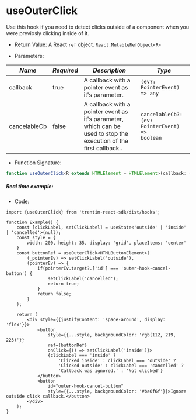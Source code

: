 
<Meta title="Hooks/useOuterClick" />

# useOuterClick

Use this hook if you need to detect clicks outside of a component when you were previosly clicking inside of it.

* Return Value: A React <code>ref</code> object. ```React.MutableRefObject<R>```

* Parameters:

| *Name* | *Required* | *Description* | *Type* |
|--------|-------------|----------------|--------|
| callback | true | A callback with a pointer event as it's parameter. | <code>(ev?: PointerEvent) => any</code> |
| cancelableCb | false | A callback with a pointer event as it's parameter, which can be used to stop the execution of the first callback.. | <code language="typescript">cancelableCb?: (ev: PointerEvent) => boolean</code> |

* Function Signature:
```ts dark
function useOuterClick<R extends HTMLElement = HTMLElement>(callback: (ev?: PointerEvent) => any, cancelableCb?: (ev: PointerEvent) => boolean): React.MutableRefObject<R>
```

##### Real time example:

<OuterClickExample/>

* Code: 
```tsx dark
import {useOuterClick} from 'trentim-react-sdk/dist/hooks';

function Example() {
    const [clickLabel, setClickLabel] = useState<'outside' | 'inside' | 'cancelled'>(null);
    const style = {
        width: 200, height: 35, display: 'grid', placeItems: 'center'
    }
    const buttonRef = useOuterClick<HTMLButtonElement>(
        (_pointerEv) => setClickLabel('outside'),
        (pointerEv) => {
            if(pointerEv.target?.['id'] === 'outer-hook-cancel-button') {
                setClickLabel('cancelled');
                return true;
            }
            return false;
        }
    );

    return (
        <div style={{justifyContent: 'space-around', display: 'flex'}}>
            <button
                style={{...style, backgroundColor: 'rgb(112, 219, 223)'}}
                ref={buttonRef}
                onClick={() => setClickLabel('inside')}>
                {clickLabel === 'inside' ?
                    'Clicked inside' : clickLabel === 'outside' ?
                    'Clicked outside' : clickLabel === 'cancelled' ? 
                    'Callback was ignored.' : 'Not clicked'}
            </button>
            <button
                id="outer-hook-cancel-button" 
                style={{...style, backgroundColor: '#ba6f6f'}}>Ignore outside click callback.</button>
        </div>
    );
}
```